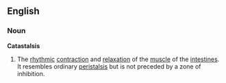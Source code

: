 ==English==

===Noun===
'''Catastalsis''' 

# {{biology}} The [[rhythmic]] [[contraction]] and [[relaxation]] of the [[muscle]] of the [[intestine]]s. It resembles ordinary [[peristalsis]] but is not preceded by a zone of inhibition.
